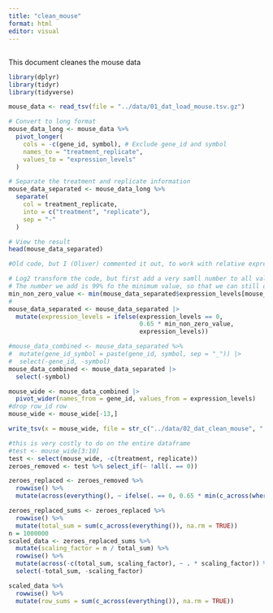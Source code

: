 ```yaml
---
title: "clean_mouse"
format: html
editor: visual
---
```


## 

This document cleanes the mouse data

```r
library(dplyr)
library(tidyr)
library(tidyverse)
```

```r
mouse_data <- read_tsv(file = "../data/01_dat_load_mouse.tsv.gz")
```

```r
# Convert to long format
mouse_data_long <- mouse_data %>%
  pivot_longer(
    cols = -c(gene_id, symbol), # Exclude gene_id and symbol
    names_to = "treatment_replicate",
    values_to = "expression_levels"
  )

# Separate the treatment and replicate information
mouse_data_separated <- mouse_data_long %>%
  separate(
    col = treatment_replicate,
    into = c("treatment", "replicate"),
    sep = "-"
  )

# View the result
head(mouse_data_separated)

```

```r
#Old code, but I (Oliver) commented it out, to work with relative expression levels, so this is not needed here anymore

# Log2 transform the code, but first add a very samll number to all values, in order to avoid log(0). 
# The number we add is 99% fo the minimum value, so that we can still differentiate the artificial low values with the actual min, if needed.
min_non_zero_value <- min(mouse_data_separated$expression_levels[mouse_data_separated$expression_levels > 0])
#
mouse_data_separated <- mouse_data_separated |>
  mutate(expression_levels = ifelse(expression_levels == 0,
                                    0.65 * min_non_zero_value,
                                    expression_levels))

```

```r
#mouse_data_combined <- mouse_data_separated %>%
#  mutate(gene_id_symbol = paste(gene_id, symbol, sep = "_")) |>
#  select(-gene_id, -symbol)
mouse_data_combined <- mouse_data_separated |>
  select(-symbol)

```

```r
mouse_wide <- mouse_data_combined |> 
  pivot_wider(names_from = gene_id, values_from = expression_levels)
#drop row_id row
mouse_wide <- mouse_wide[-13,]

```

```r
write_tsv(x = mouse_wide, file = str_c("../data/02_dat_clean_mouse", ".tsv.gz"))
```

```r
#this is very costly to do on the entire dataframe
#test <- mouse_wide[3:10]
test <- select(mouse_wide, -c(treatment, replicate))
zeroes_removed <- test %>% select_if(~ !all(. == 0))

```

```r
zeroes_replaced <- zeroes_removed %>% 
  rowwise() %>% 
  mutate(across(everything(), ~ ifelse(. == 0, 0.65 * min(c_across(where(is.numeric))[c_across(where(is.numeric)) != 0], na.rm = TRUE), .)))

zeroes_replaced_sums <- zeroes_replaced %>%
  rowwise() %>%
  mutate(total_sum = sum(c_across(everything()), na.rm = TRUE))
n = 1000000
scaled_data <- zeroes_replaced_sums %>%
  mutate(scaling_factor = n / total_sum) %>%
  rowwise() %>%
  mutate(across(-c(total_sum, scaling_factor), ~ . * scaling_factor)) %>%
  select(-total_sum, -scaling_factor)

scaled_data %>%
  rowwise() %>%
  mutate(row_sums = sum(c_across(everything()), na.rm = TRUE))

```
